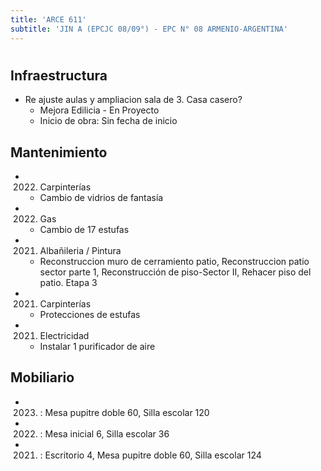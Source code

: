 ```yaml
---
title: 'ARCE 611'
subtitle: 'JIN A (EPCJC 08/09°) - EPC N° 08 ARMENIO-ARGENTINA'
---
```


#
## Infraestructura

* Re ajuste aulas y ampliacion sala de 3. Casa casero? 
    + Mejora Edilicia - En Proyecto 
    + Inicio de obra: Sin fecha de inicio 






## Mantenimiento

*  (2022) Carpinterías 
    + Cambio de vidrios de fantasía

*  (2022) Gas 
    + Cambio de 17 estufas

*  (2021) Albañileria / Pintura 
    + Reconstruccion muro de cerramiento patio, Reconstruccion patio sector parte 1, Reconstrucción de piso-Sector II, Rehacer piso del patio. Etapa 3

*  (2021) Carpinterías 
    + Protecciones de estufas

*  (2021) Electricidad 
    + Instalar 1 purificador de aire





## Mobiliario

*  (2023) : Mesa pupitre doble 60, Silla escolar 120 

*  (2022) : Mesa inicial 6, Silla escolar 36 

*  (2021) : Escritorio 4, Mesa pupitre doble 60, Silla escolar 124 



